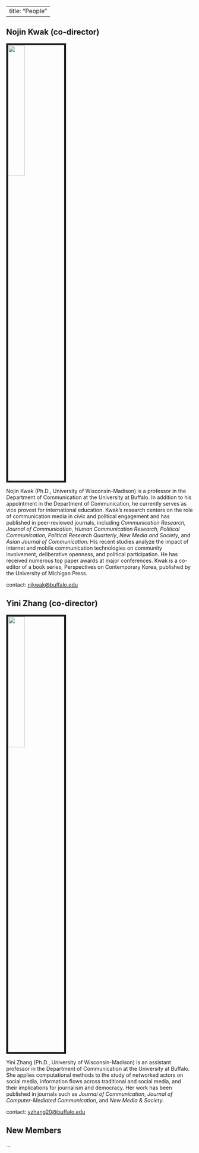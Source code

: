 <link rel="stylesheet" href="styles.css" type="text/css">

---
title: "People"
---

## Nojin Kwak (co-director)
<img src="files/Kwak.png" style="width:30%; border:5px solid">

Nojin Kwak (Ph.D., University of Wisconsin-Madison) is a professor in the Department of Communication at the University at Buffalo. In addition to his appointment in the Department of Communication, he currently serves as vice provost for international education. Kwak’s research centers on the role of communication media in civic and political engagement and has published in peer-reviewed journals, including *Communication Research, Journal of Communication*, *Human Communication Research*, *Political Communication*, *Political Research Quarterly*, *New Media and Society*, and *Asian Journal of Communication*. His recent studies analyze the impact of internet and mobile communication technologies on community involvement, deliberative openness, and political participation. He has received numerous top paper awards at major conferences. Kwak is a co-editor of a book series, Perspectives on Contemporary Korea, published by the University of Michigan Press.

contact: [njkwak@buffalo.edu](njkwak@buffalo.edu)

## Yini Zhang (co-director)

<img src="files/YiniZhang.jpg" style="width:30%; border:5px solid">

Yini Zhang (Ph.D., University of Wisconsin-Madison) is an assistant professor in the Department of Communication at the University at Buffalo. She applies computational methods to the study of networked actors on social media, information flows across traditional and social media, and their implications for journalism and democracy. Her work has been published in journals such as *Journal of Communication*, *Journal of Computer-Mediated Communication*, and *New Media & Society*.

contact: [yzhang20@buffalo.edu](yzhang20@buffalo.edu)

## New Members
...
